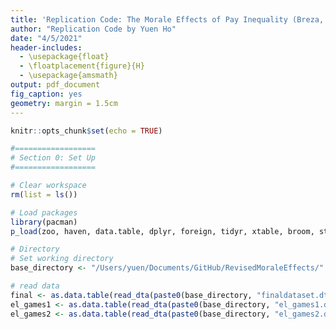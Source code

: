 ```yaml
---
title: 'Replication Code: The Morale Effects of Pay Inequality (Breza, Kaur, and Shamdasani)'
author: "Replication Code by Yuen Ho"
date: "4/5/2021"
header-includes:
  - \usepackage{float}
  - \floatplacement{figure}{H}
  - \usepackage{amsmath}
output: pdf_document
fig_caption: yes
geometry: margin = 1.5cm
---
```


```r
knitr::opts_chunk$set(echo = TRUE)

#==================
# Section 0: Set Up
#==================

# Clear workspace
rm(list = ls())

# Load packages
library(pacman)
p_load(zoo, haven, data.table, dplyr, foreign, tidyr, xtable, broom, stringr, ggplot2, plm, lmtest, sandwhich, stargazer)

# Directory
# Set working directory
base_directory <- "/Users/yuen/Documents/GitHub/RevisedMoraleEffects/"

# read data
final <- as.data.table(read_dta(paste0(base_directory, "finaldataset.dta")))
el_games1 <- as.data.table(read_dta(paste0(base_directory, "el_games1.dta")))
el_games2 <- as.data.table(read_dta(paste0(base_directory, "el_games2.dta")))
```